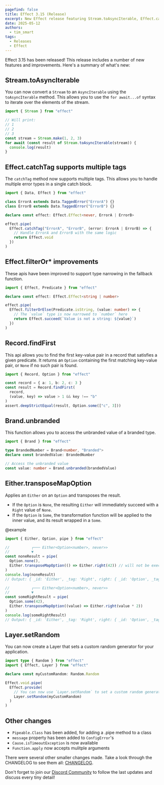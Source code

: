 ```yaml
---
pagefind: false
title: Effect 3.15 (Release)
excerpt: New Effect release featuring Stream.toAsyncIterable, Effect.catchTag & Effect.filterOr* improvements and more!
date: 2025-05-12
authors:
  - tim_smart
tags:
  - Releases
  - Effect
---
```


Effect 3.15 has been released! This release includes a number of new features
and improvements. Here's a summary of what's new:

## Stream.toAsyncIterable

You can now convert a `Stream` to an `AsyncIterable` using the `toAsyncIterable` method. This allows you to use the `for await...of` syntax to iterate over the elements of the stream.

```ts
import { Stream } from "effect"

// Will print:
// 1
// 2
// 3
const stream = Stream.make(1, 2, 3)
for await (const result of Stream.toAsyncIterable(stream)) {
  console.log(result)
}
```

## Effect.catchTag supports multiple tags

The `catchTag` method now supports multiple tags.
This allows you to handle multiple error types in a single catch block.

```ts
import { Data, Effect } from "effect"

class ErrorA extends Data.TaggedError("ErrorA") {}
class ErrorB extends Data.TaggedError("ErrorB") {}

declare const effect: Effect.Effect<never, ErrorA | ErrorB>

effect.pipe(
  Effect.catchTag("ErrorA", "ErrorB", (error: ErrorA | ErrorB) => {
    // Handle ErrorA and ErrorB with the same logic
    return Effect.void
  })
)
```

## Effect.filterOr\* improvements

These apis have been improved to support type narrowing in the fallback function.

```ts
import { Effect, Predicate } from "effect"

declare const effect: Effect.Effect<string | number>

effect.pipe(
  Effect.filterOrElse(Predicate.isString, (value: number) => {
    // The `value` type is now narrowed to `number` here
    return Effect.succeed(`Value is not a string: ${value}`)
  })
)
```

## Record.findFirst

This api allows you to find the first key-value pair in a record that satisfies a given predicate.
It returns an `Option` containing the first matching key-value pair, or `None` if no such pair is found.

```ts
import { Record, Option } from "effect"

const record = { a: 1, b: 2, c: 3 }
const result = Record.findFirst(
  record,
  (value, key) => value > 1 && key !== "b"
)
assert.deepStrictEqual(result, Option.some(["c", 3]))
```

## Brand.unbranded

This function allows you to access the unbranded value of a branded type.

```ts
import { Brand } from "effect"

type BrandedNumber = Brand<number, "Branded">
declare const brandedValue: BrandedNumber

// Access the unbranded value
const value: number = Brand.unbranded(brandedValue)
```

## Either.transposeMapOption

Applies an `Either` on an `Option` and transposes the result.

- If the `Option` is `None`, the resulting `Either` will immediately succeed with a `Right` value of `None`.
- If the `Option` is `Some`, the transformation function will be applied to the inner value, and its result wrapped in a `Some`.

@example

```ts
import { Either, Option, pipe } from "effect"

//          ┌─── Either<Option<number>, never>>
//          ▼
const noneResult = pipe(
  Option.none(),
  Either.transposeMapOption(() => Either.right(42)) // will not be executed
)
console.log(noneResult)
// Output: { _id: 'Either', _tag: 'Right', right: { _id: 'Option', _tag: 'None' } }

//          ┌─── Either<Option<number>, never>>
//          ▼
const someRightResult = pipe(
  Option.some(42),
  Either.transposeMapOption((value) => Either.right(value * 2))
)
console.log(someRightResult)
// Output: { _id: 'Either', _tag: 'Right', right: { _id: 'Option', _tag: 'Some', value: 84 } }
```

## Layer.setRandom

You can now create a Layer that sets a custom random generator for your application.

```ts
import type { Random } from "effect"
import { Effect, Layer } from "effect"

declare const myCustomRandom: Random.Random

Effect.void.pipe(
  Effect.provide(
    // You can now use `Layer.setRandom` to set a custom random generator
    Layer.setRandom(myCustomRandom)
  )
)
```

## Other changes

- `Pipeable.Class` has been added, for adding a .pipe method to a class
- `message` property has been added to `ConfigError`'s
- `Cause.isTimeoutException` is now available
- `Function.apply` now accepts mulitple arguments

There were several other smaller changes made. Take a look through the CHANGELOG to see them all: [CHANGELOG](https://github.com/Effect-TS/effect/blob/main/packages/effect/CHANGELOG.md).

Don't forget to join our [Discord Community](https://discord.gg/effect-ts) to follow the last updates and discuss every tiny detail!
